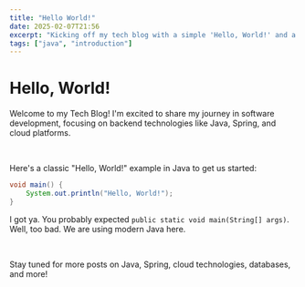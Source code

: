 ```yaml
---
title: "Hello World!"
date: 2025-02-07T21:56
excerpt: "Kicking off my tech blog with a simple 'Hello, World!' and a brief introduction."
tags: ["java", "introduction"]
---
```


# Hello, World!

Welcome to my Tech Blog! I'm excited to share my journey in software development, focusing on backend technologies like Java, Spring, and cloud platforms.

<br />

Here's a classic "Hello, World!" example in Java to get us started:

```java
void main() {
    System.out.println("Hello, World!");
}
```

I got ya. You probably expected `public static void main(String[] args)`. Well, too bad. We are using modern Java here.

<br />

Stay tuned for more posts on Java, Spring, cloud technologies, databases, and more!

